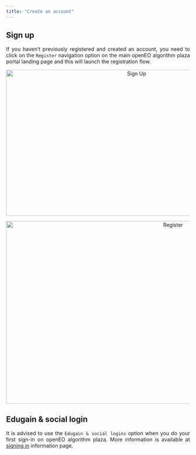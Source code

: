 ```yaml
---
title: "Create an account"
---
```


<div style="text-align: justify">

## Sign up

If you haven't previously registered and created an account, you need to click on the ```Register``` navigation option on the main openEO algorithm plaza portal landing page and this will launch the registration flow.

<div style="width: 100%; text-align: center">
<img src="Developers/openEO algorithm plaza/fig/sign_up.png" alt="Sign Up"
width="700" height="400" />
</div>


<div style="width: 100%; text-align: center">
<img src="Developers/openEO algorithm plaza/fig/register.png" alt="Register"
width="900" height="500" />
</div>

## Edugain & social login

It is advised to use the ```Edugain & social logins``` option when you do your first sign-in on openEO algorithm plaza.
More information is available at [signing in](SignIn.qmd) information page.
</div>
